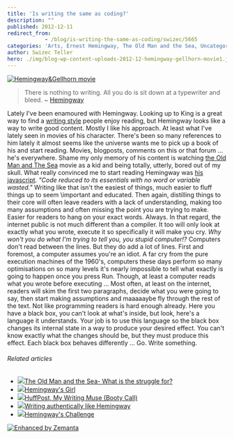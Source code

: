 ```yaml
---
title: 'Is writing the same as coding?'
description: ""
published: 2012-12-11
redirect_from: 
            - /blog/is-writing-the-same-as-coding/swizec/5665
categories: 'Arts, Ernest Hemingway, The Old Man and the Sea, Uncategorized, Writers Resources'
author: Swizec Teller
hero: ./img/blog-wp-content-uploads-2012-12-hemingway-gellhorn-movie1.jpg
---
```

[![Hemingway&Gellhorn movie](http://swizec.com/blog/wp-content/uploads/2012/12/hemingway-gellhorn-movie1.jpg "Hemingway&Gellhorn movie")](./img/blog-wp-content-uploads-2012-12-hemingway-gellhorn-movie1.jpg)

> There is nothing to writing. All you do is sit down at a typewriter and bleed. ~ [Hemingway](http://www.biography.com/people/ernest-hemingway-9334498 "Ernest Hemingway")

Lately I've been enamoured with Hemingway. Looking up to King is a great way to find a [writing style](http://en.wikipedia.org/wiki/Writing_style "Writing style") people enjoy reading, but Hemingway looks like a way to write good content. Mostly I like his approach. At least what I've lately seen in movies of his character. There's been so many references to him lately it almost seems like the universe wants me to pick up a book of his and start reading. Movies, blogposts, comments on this or that forum ... he's everywhere. Shame my only memory of his content is watching [the Old Man and The Sea](http://www.amazon.com/Old-Man-Sea-Ernest-Hemingway/dp/0684801221%3FSubscriptionId%3D0G81C5DAZ03ZR9WH9X82%26tag%3Dageewitahat-20%26linkCode%3Dxm2%26camp%3D2025%26creative%3D165953%26creativeASIN%3D0684801221 "The Old Man and The Sea") movie as a kid and being totally, utterly, bored out of my skull. What really convinced me to start reading Hemingway was [his javascript](http://byfat.xxx/if-hemingway-wrote-javascript). _"Code reduced to its essentials with no word or variable wasted."_ Writing like that isn't the easiest of things, much easier to fluff things up to seem \\important and educated. Then again, distilling things to their core will often leave readers with a lack of understanding, making too many assumptions and often missing the point you are trying to make. Easier for readers to hang on your exact words. Always. In that regard, the internet public is not much different than a compiler. It too will only look at exactly what you wrote, execute it so specifically it will make you cry. _Why won't you do what I'm trying to tell you, you stupid computer!?_ Computers don't read between the lines. But they do add a lot of lines. First and foremost, a computer assumes you're an idiot. A far cry from the pure execution machines of the 1960's, computers these days perform so many optimisations on so many levels it's nearly impossible to tell what exactly is going to happen once you press Run. Though, at least a computer reads what you wrote before executing ... Most often, at least on the internet, readers will skim the first two paragraphs, decide what you were going to say, then start making assumptions and maaaaaybe fly through the rest of the text. Not like programming readers is hard enough already. Here you have a black box, you can't look at what's inside, but look, here's a language it understands. Your job is to use this language so the black box changes its internal state in a way to produce your desired effect. You can't know exactly what the changes should be, but they must produce this effect. Each black box behaves differently ... Go. Write something.

###### Related articles

- [![](http://i.zemanta.com/118217162_80_80.jpg)](http://hopepen.wordpress.com/2012/10/12/the-old-man-and-the-sea/)[The Old Man and the Sea- What is the struggle for?](http://hopepen.wordpress.com/2012/10/12/the-old-man-and-the-sea/)
- [![](http://i.zemanta.com/126591132_80_80.jpg)](http://themodernmanuscript.wordpress.com/2012/11/18/hemingways-girl/)[Hemingway's Girl](http://themodernmanuscript.wordpress.com/2012/11/18/hemingways-girl/)
- [![](http://i.zemanta.com/131461613_80_80.jpg)](http://thetalesofawriter.wordpress.com/2012/12/10/huffpost-my-writing-muse-booty-call/)[HuffPost, My Writing Muse (Booty Call)](http://thetalesofawriter.wordpress.com/2012/12/10/huffpost-my-writing-muse-booty-call/)
- [![](http://i.zemanta.com/118675487_80_80.jpg)](http://naimeless.wordpress.com/2012/10/14/1361/)[Writing authentically like Hemingway](http://naimeless.wordpress.com/2012/10/14/1361/)
- [![](http://i.zemanta.com/128096259_80_80.jpg)](http://musingbymoonlight.com/2012/11/26/hemingways-challenge/)[Hemingway's Challenge](http://musingbymoonlight.com/2012/11/26/hemingways-challenge/)

[![Enhanced by Zemanta](http://img.zemanta.com/zemified_e.png?x-id=29cea4b9-11d8-4327-a440-490424f217b0)](http://www.zemanta.com/?px "Enhanced by Zemanta")